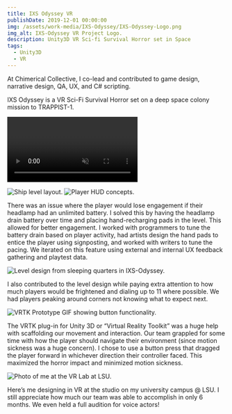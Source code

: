 ```yaml
---
title: IXS Odyssey VR
publishDate: 2019-12-01 00:00:00
img: /assets/work-media/IXS-Odyssey/IXS-Odyssey-Logo.png
img_alt: IXS-Odyssey VR Project Logo.
description: Unity3D VR Sci-fi Survival Horror set in Space
tags:
  - Unity3D
  - VR
---
```


<Aside 
  emoji="🚀 "
  title="Role: Designer, QA, Co-lead"
  involvement="Jan 2017 - Jul 2018"
  tools="Unity3D, VRTK, Photoshop"
  status="Unreleased"
  developer="Chimerical Collective"
/>

At Chimerical Collective, I co-lead and contributed to game design, narrative design, QA, UX, and C# scripting.

IXS Odyssey is a VR Sci-Fi Survival Horror set on a deep space colony mission to TRAPPIST-1.

<Video
  path="/public/assets/work-media/IXS-Odyssey/Odyssey Gameplay Trailer.mp4"
  autoplay="autoplay"
  loop="loop"
  muted="muted"
/>

<div className="flex-container">
  <img class="lightbox-image" src="../assets/work-media/IXS-Odyssey/IXS-Odyssey-Ship-Layout.png" alt="Ship level layout." />
  <img class="lightbox-image" src="../assets/work-media/IXS-Odyssey/IXS-Odyssey-HUD-Concept.png" alt="Player HUD concepts." />
</div>

There was an issue where the player would lose engagement if their headlamp had an unlimited battery. I solved this by having the headlamp drain battery over time and placing hand-recharging pads in the level. This allowed for better engagement. I worked with programmers to tune the battery drain based on player activity, had artists design the hand pads to entice the player using signposting, and worked with writers to tune the pacing. We iterated on this feature using external and internal UX feedback gathering and playtest data.

<div className="flex-container">
  <img class="lightbox-image" src="../assets/work-media/IXS-Odyssey/IXS-Odyssey-Level-Design.jpeg" alt="Level design from sleeping quarters in IXS-Odyssey." />
  
  <p>I also contributed to the level design while paying extra attention to how much players would be frightened and dialing up to 11 where possible. We had players peaking around corners not knowing what to expect next.</p>
</div>

<div className="flex-container">
  <img class="lightbox-image" src="../assets/work-media/IXS-Odyssey/VRTK-button.gif" alt="VRTK Prototype GIF showing button functionality." />
  
  <p>The VRTK plug-in for Unity 3D or “Virtual Reality Toolkit” was a huge help with scaffolding our movement and interaction. Our team grappled for some time with how the player should navigate their environment (since motion sickness was a huge concern). I chose to use a button press that dragged the player forward in whichever direction their controller faced. This maximized the horror impact and minimized motion sickness.</p>
</div>

<div className="flex-container">
  <img class="lightbox-image" src="../assets/work-media/IXS-Odyssey/LSU-VR-Studio.jpeg" alt="Photo of me at the VR Lab at LSU." />
  
  <p>Here’s me designing in VR at the studio on my university campus @ LSU. I still appreciate how much our team was able to accomplish in only 6 months. We even held a full audition for voice actors! </p>
</div>